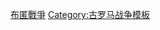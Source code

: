 {{Campaign
|bodyclass=hlist

|name=Campaignbox 第三次布匿戰爭
|title=[[第三次布匿战争|第三次布匿戰爭]]
|battles=
*[[突尼斯湖戰役]]
*[[第一次內菲里斯戰役]]
*[[迦太基港口戰]]
*[[第二次內菲里斯戰役]]
*[[迦太基圍城戰 (前149年)|迦太基圍城戰]]
}}<noinclude>
[[Category:戰爭模板|布匿戰爭]]
[[Category:古罗马战争模板]]
</noinclude>